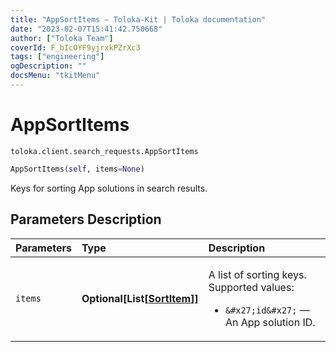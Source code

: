 ```yaml
---
title: "AppSortItems — Toloka-Kit | Toloka documentation"
date: "2023-02-07T15:41:42.750668"
author: ["Toloka Team"]
coverId: F_bIcOYF9yjrxkPZrXc3
tags: ["engineering"]
ogDescription: ""
docsMenu: "tkitMenu"
---
```


# AppSortItems
`toloka.client.search_requests.AppSortItems`

```python
AppSortItems(self, items=None)
```

Keys for sorting App solutions in search results.

## Parameters Description

| Parameters | Type | Description |
| :----------| :----| :-----------|
`items`|**Optional\[List\[[SortItem](/docs/toloka-kit/reference/toloka.client.search_requests.AppSortItems.SortItem)\]\]**|<p>A list of sorting keys. Supported values:</p> <ul> <li>`&#x27;id&#x27;` — An App solution ID.</li> </ul>
